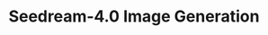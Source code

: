 ---
title: "Seedream-4.0 Image Generation"
openapi: './seedream-4.0-image-generate.json POST /v1/images/generations'
---